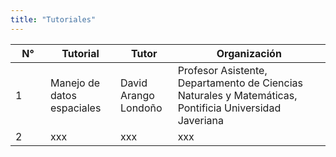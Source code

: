 ```yaml
---
title: "Tutoriales"
---
```


| N°   |  Tutorial  |  Tutor   |  Organización            |
|------|------------|----------|--------------------------|
|1|Manejo de datos espaciales|David Arango Londoño|Profesor Asistente, Departamento de Ciencias Naturales y Matemáticas, Pontificia Universidad Javeriana|
|2|xxx|xxx|xxx|

